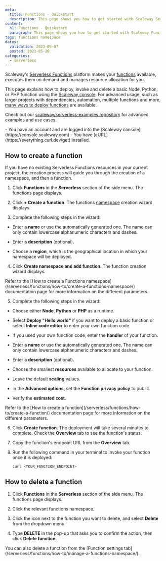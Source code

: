```yaml
---
meta:
  title: Functions - Quickstart
  description: This page shows you how to get started with Scaleway Serverless Functions
content:
  h1: Functions - Quickstart
  paragraph: This page shows you how to get started with Scaleway Functions
tags: functions namespace 
dates:
  validation: 2023-09-07
  posted: 2021-05-26
categories:
  - serverless
---
```


Scaleway's [Serverless Functions](https://www.scaleway.com/en/serverless-functions/) platform makes your [functions](/serverless/functions/concepts/#function) available, executes them on demand and manages resource allocation for you.  

This page explains how to deploy, invoke and delete a basic Node, Python, or PHP function using the [Scaleway console](https://console.scaleway.com). For advanced usage, such as larger projects with dependencies, automation, multiple functions and more, [many ways to deploy functions](/serverless/functions/reference-content/deploy-function/) are available.

Check out our [scaleway/serverless-examples repository](https://github.com/scaleway/serverless-examples) for advanced examples and use cases.

<Macro id="iam-requirements" />

<Message type="requirement">
  - You have an account and are logged into the [Scaleway console](https://console.scaleway.com)
  - You have [cURL](https://everything.curl.dev/get) installed. 
</Message>

## How to create a function

If you have no existing Serverless Functions resources in your current project, the creation process will guide you through the creation of a namespace, and then a function.

1. Click **Functions** in the **Serverless** section of the side menu. The functions page displays.

2. Click **+ Create a function**. The functions [namespace](/serverless/functions/concepts/#namespace) creation wizard displays.

3. Complete the following steps in the wizard: 

  - Enter a **name** or use the automatically generated one. The name can only contain lowercase alphanumeric characters and dashes.

  - Enter a **description** (optional). 

  - Choose a **region**, which is the geographical location in which your namespace will be deployed.

4. Click **Create namespace and add function**. The function creation wizard displays.

  <Message type="note">
    Refer to the [How to create a Functions namespace](/serverless/functions/how-to/create-a-functions-namespace/) documentation page for more information on the different parameters.
  </Message>

5. Complete the following steps in the wizard:

  - Choose either **Node**, **Python** or **PHP** as a runtime.

  - Select **Deploy "Hello world"** if you want to deploy a basic function or select **Inline code editor** to enter your own function code.

  - If you used your own function code, enter the **handler** of your function.

  - Enter a **name** or use the automatically generated one. The name can only contain lowercase alphanumeric characters and dashes.

  - Enter a **description** (optional).

  - Choose the smallest **resources** available to allocate to your function.

  - Leave the default **scaling** values.

  - In the **Advanced options**, set the **Function privacy policy** to public.

  - Verify the **estimated cost**.

  <Message type="note">
    Refer to the [How to create a function](/serverless/functions/how-to/create-a-function/) documentation page for more information on the different parameters.
  </Message>

6. Click **Create function**. The deployment will take several minutes to complete. Check the **Overview** tab to see the function's status.

7. Copy the function's endpoint URL from the **Overview** tab.

8. Run the following command in your terminal to invoke your function once it is deployed:

    ```bash
    curl <YOUR_FUNCTION_ENDPOINT>
    ```

## How to delete a function

1. Click **Functions** in the **Serverless** section of the side menu. The functions page displays.

2. Click the relevant functions namespace.

3. Click the <Icon name="more" /> icon next to the function you want to delete, and select **Delete** from the dropdown menu.

4. Type **DELETE** in the pop-up that asks you to confirm the action, then click **Delete function**.

<Message type="tip">
  You can also delete a function from the [Function settings tab](/serverless/functions/how-to/manage-a-functions-namespace/).
</Message>
